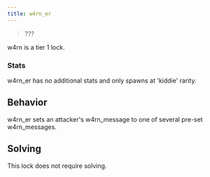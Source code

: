 ```yaml
---
title: w4rn_er
---
```


> ???

w4rn is a tier 1 lock.

### Stats

w4rn_er has no additional stats and only spawns at 'kiddie' rarity.

## Behavior

w4rn_er sets an attacker's w4rn_message to one of several pre-set w4rn_messages.

## Solving

This lock does not require solving.
